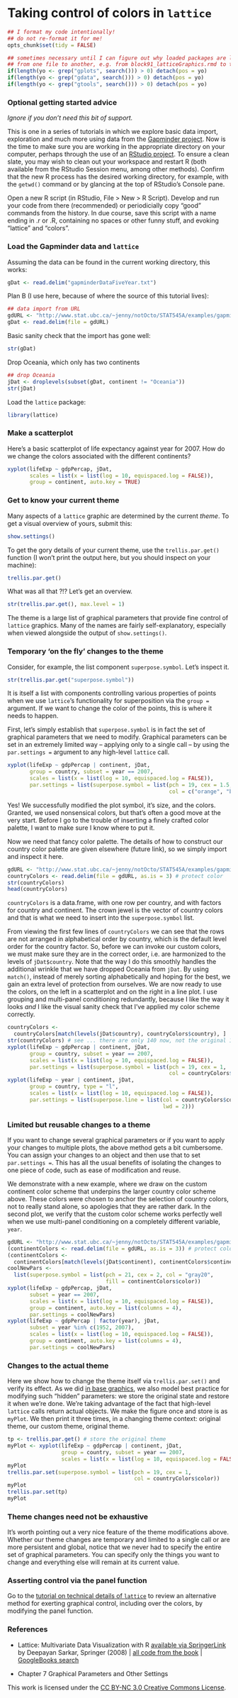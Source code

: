 Taking control of colors in `lattice`
========================================================

```r
## I format my code intentionally!
## do not re-format it for me!
opts_chunk$set(tidy = FALSE)

## sometimes necessary until I can figure out why loaded packages are leaking
## from one file to another, e.g. from block91_latticeGraphics.rmd to this file
if(length(yo <- grep("gplots", search())) > 0) detach(pos = yo)
if(length(yo <- grep("gdata", search())) > 0) detach(pos = yo)
if(length(yo <- grep("gtools", search())) > 0) detach(pos = yo)
```

### Optional getting started advice

*Ignore if you don't need this bit of support.*

This is one in a series of tutorials in which we explore basic data import, exploration and much more using data from the [Gapminder project](http://www.gapminder.org). Now is the time to make sure you are working in the appropriate directory on your computer, perhaps through the use of an [RStudio project](block01_basicsWorkspaceWorkingDirProject.html). To ensure a clean slate, you may wish to clean out your workspace and restart R (both available from the RStudio Session menu, among other methods). Confirm that the new R process has the desired working directory, for example, with the `getwd()` command or by glancing at the top of RStudio's Console pane.

Open a new R script (in RStudio, File > New > R Script). Develop and run your code from there (recommended) or periodicially copy "good" commands from the history. In due course, save this script with a name ending in .r or .R, containing no spaces or other funny stuff, and evoking "lattice" and "colors".

### Load the Gapminder data and `lattice`

Assuming the data can be found in the current working directory, this works:
```r
gDat <- read.delim("gapminderDataFiveYear.txt")
```

Plan B (I use here, because of where the source of this tutorial lives):
```r
## data import from URL
gdURL <- "http://www.stat.ubc.ca/~jenny/notOcto/STAT545A/examples/gapminder/data/gapminderDataFiveYear.txt"
gDat <- read.delim(file = gdURL)
```

Basic sanity check that the import has gone well:
```r
str(gDat)
```
Drop Oceania, which only has two continents
```r
## drop Oceania
jDat <- droplevels(subset(gDat, continent != "Oceania"))
str(jDat)
```

Load the `lattice` package:
```r
library(lattice)
```

### Make a scatterplot

Here's a basic scatterplot of life expectancy against year for 2007. How do we change the colors associated with the different continents?
```r
xyplot(lifeExp ~ gdpPercap, jDat,
       scales = list(x = list(log = 10, equispaced.log = FALSE)),
       group = continent, auto.key = TRUE)
```

### Get to know your current theme

Many aspects of a `lattice` graphic are determined by the current *theme*. To get a visual overview of yours, submit this:
```r
show.settings()
```
To get the gory details of your current theme, use the `trellis.par.get()` function (I won't print the output here, but you should inspect on your machine):
```r
trellis.par.get()
```
What was all that ?!? Let's get an overview.
```r
str(trellis.par.get(), max.level = 1)
```
The theme is a large list of graphical parameters that provide fine control of `lattice` graphics. Many of the names are fairly self-explanatory, especially when viewed alongside the output of `show.settings()`.

### Temporary 'on the fly' changes to the theme

Consider, for example, the list component `superpose.symbol`. Let's inspect it.
```r
str(trellis.par.get("superpose.symbol"))
```
It is itself a list with components controlling various properties of points when we use `lattice`'s functionality for superposition via the `group =` argument. If we want to change the color of the points, this is where it needs to happen.

First, let's simply establish that `superpose.symbol` is in fact the set of graphical parameters that we need to modify. Graphical parameters can be set in an extremely limited way -- applying only to a single call -- by using the `par.settings =` argument to any high-level `lattice` call.
```r
xyplot(lifeExp ~ gdpPercap | continent, jDat,
       group = country, subset = year == 2007,
       scales = list(x = list(log = 10, equispaced.log = FALSE)),
       par.settings = list(superpose.symbol = list(pch = 19, cex = 1.5,
                                                   col = c("orange", "blue"))))
```
Yes! We successfully modified the plot symbol, it's size, and the colors. Granted, we used nonsensical colors, but that's often a good move at the very start. Before I go to the trouble of inserting a finely crafted color palette, I want to make sure I know where to put it.

Now we need that fancy color palette. The details of how to construct our country color palette are given elsewhere (future link), so we simply import and inspect it here.
```r
gdURL <- "http://www.stat.ubc.ca/~jenny/notOcto/STAT545A/examples/gapminder/data/gapminderCountryColors.txt"
countryColors <- read.delim(file = gdURL, as.is = 3) # protect color
str(countryColors)
head(countryColors)
```
`countryColors` is a data.frame, with one row per country, and with factors for country and continent. The crown jewel is the vector of country colors and that is what we need to insert into the `superpose.symbol` list.

From viewing the first few lines of `countryColors` we can see that the rows are not arranged in alphabetical order by country, which is the default level order for the country factor. So, before we can invoke our custom colors, we must make sure they are in the correct order, i.e. are harmonized to the levels of `jDat$country`. Note that the way I do this smoothly handles the additional wrinkle that we have dropped Oceania from `jDat`. By using `match()`, instead of merely sorting alphabetically and hoping for the best, we gain an extra level of protection from ourselves. We are now ready to use the colors, on the left in a scatterplot and on the right in a line plot. I use grouping and multi-panel conditioning redundantly, because I like the way it looks *and* I like the visual sanity check that I've applied my color scheme correctly.
```r
countryColors <-
  countryColors[match(levels(jDat$country), countryColors$country), ]
str(countryColors) # see ... there are only 140 now, not the original 142
xyplot(lifeExp ~ gdpPercap | continent, jDat,
       group = country, subset = year == 2007,
       scales = list(x = list(log = 10, equispaced.log = FALSE)),
       par.settings = list(superpose.symbol = list(pch = 19, cex = 1,
                                                   col = countryColors$color)))
xyplot(lifeExp ~ year | continent, jDat,
       group = country, type = "l",
       scales = list(x = list(log = 10, equispaced.log = FALSE)),
       par.settings = list(superpose.line = list(col = countryColors$color,
                                                 lwd = 2)))
```

### Limited but reusable changes to a theme

If you want to change several graphical parameters or if you want to apply your changes to multiple plots, the above method gets a bit cumbersome. You can assign your changes to an object and then use that to set `par.settings =`. This has all the usual benefits of isolating the changes to one piece of code, such as ease of modification and reuse.

We demonstrate with a new example, where we draw on the custom continent color scheme that underpins the larger country color scheme above. These colors were chosen to anchor the selection of country colors, not to really stand alone, so apologies that they are rather dark. In the second plot, we verify that the custom color scheme works perfectly well when we use multi-panel conditioning on a completely different variable, `year`.
```r
gdURL <- "http://www.stat.ubc.ca/~jenny/notOcto/STAT545A/examples/gapminder/data/gapminderContinentColors.txt"
(continentColors <- read.delim(file = gdURL, as.is = 3)) # protect color
(continentColors <-
  continentColors[match(levels(jDat$continent), continentColors$continent), ])
coolNewPars <- 
  list(superpose.symbol = list(pch = 21, cex = 2, col = "gray20",
                               fill = continentColors$color))
xyplot(lifeExp ~ gdpPercap, jDat,
       subset = year == 2007,
       scales = list(x = list(log = 10, equispaced.log = FALSE)),
       group = continent, auto.key = list(columns = 4),
       par.settings = coolNewPars)
xyplot(lifeExp ~ gdpPercap | factor(year), jDat,
       subset = year %in% c(1952, 2007),
       scales = list(x = list(log = 10, equispaced.log = FALSE)),
       group = continent, auto.key = list(columns = 4),
       par.settings = coolNewPars)
```

### Changes to the actual theme

Here we show how to change the theme itself via `trellis.par.set()` and verify its effect. As we did [in base graphics](block15_colorMappingBase.html), we also model best practice for modifying such "hidden" parameters: we store the original state and restore it when we're done. We're taking advantage of the fact that high-level `lattice` calls return actual objects. We make the figure once and store is as `myPlot`. We then print it three times, in a changing theme context: original theme, our custom theme, original theme.

```r
tp <- trellis.par.get() # store the original theme
myPlot <- xyplot(lifeExp ~ gdpPercap | continent, jDat,
                 group = country, subset = year == 2007,
                 scales = list(x = list(log = 10, equispaced.log = FALSE)))
myPlot
trellis.par.set(superpose.symbol = list(pch = 19, cex = 1,
                                        col = countryColors$color))
myPlot
trellis.par.set(tp)
myPlot
```

### Theme changes need not be exhaustive

It's worth pointing out a very nice feature of the theme modifications above. Whether our theme changes are temporary and limited to a single call or are more persistent and global, notice that we never had to specify the entire set of graphical parameters. You can specify only the things you want to change and everything else will remain at its current value.

### Asserting control via the panel function

Go to the [tutorial on technical details of `lattice`](block10_latticeNittyGritty.html#customizing-the-panel-function) to review an alternative method for exerting graphical control, including over the colors, by modifying the panel function.

### References

  * Lattice: Multivariate Data Visualization with R [available via SpringerLink](http://ezproxy.library.ubc.ca/login?url=http://link.springer.com.ezproxy.library.ubc.ca/book/10.1007/978-0-387-75969-2/page/1) by Deepayan Sarkar, Springer (2008) | [all code from the book](http://lmdvr.r-forge.r-project.org/) | [GoogleBooks search](http://books.google.com/books?id=gXxKFWkE9h0C&lpg=PR2&dq=lattice%20sarkar%23v%3Donepage&pg=PR2#v=onepage&q=&f=false)

  * Chapter 7 Graphical Parameters and Other Settings

<div class="footer">
This work is licensed under the  <a href="http://creativecommons.org/licenses/by-nc/3.0/">CC BY-NC 3.0 Creative Commons License</a>.
</div>
